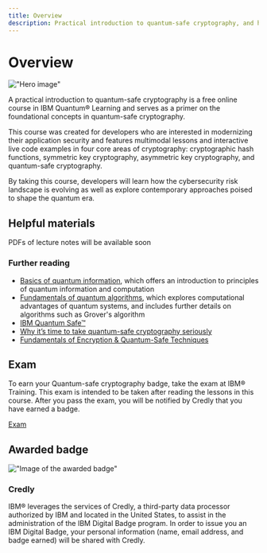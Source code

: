 ```yaml
---
title: Overview
description: Practical introduction to quantum-safe cryptography, and how quantum computing poses a risk to existing cryptography.
---
```


# Overview

!["Hero image"](/learning/images/courses/quantum-safe-cryptography/hero.avif)


A practical introduction to quantum-safe cryptography is a free online course in  IBM Quantum&reg; Learning and serves as a primer on the foundational concepts in quantum-safe cryptography.

This course was created for developers who are interested in modernizing their application security and features multimodal lessons and interactive live code examples in four core areas of cryptography: cryptographic hash functions, symmetric key cryptography, asymmetric key cryptography, and quantum-safe cryptography.

By taking this course, developers will learn how the cybersecurity risk landscape is evolving as well as explore contemporary approaches poised to shape the quantum era.

## Helpful materials

<Admonition type="note">

PDFs of lecture notes will be available soon

</Admonition>

### Further reading

- [Basics of quantum information](/learning/courses/basics-of-quantum-information/index), which offers an introduction to principles of quantum information and computation
- [Fundamentals of quantum algorithms](/learning/courses/fundamentals-of-quantum-algorithms/index), which explores computational advantages of quantum systems, and includes further details on algorithms such as Grover's algorithm
- [IBM Quantum Safe&trade;](https://www.ibm.com/quantum/quantum-safe)
- [Why it’s time to take quantum-safe cryptography seriously](https://research.ibm.com/blog/quantum-safe-cryptography-for-industry)
- [Fundamentals of Encryption & Quantum-Safe Techniques](https://catalog.skills.network/2766)

## Exam

To earn your Quantum-safe cryptography badge, take the exam at IBM&reg; Training. This exam is intended to be taken after reading the lessons in this course. After you pass the exam, you will be notified by Credly that you have earned a badge.

[Exam](/learning/courses/quantum-safe-cryptography/exam)

## Awarded badge

!["Image of the awarded badge"](/learning/images/courses/quantum-safe-cryptography/exam/badge.avif)

### Credly

IBM&reg; leverages the services of Credly, a third-party data processor authorized by IBM and located in the United States, to assist in the administration of the IBM Digital Badge program. In order to issue you an IBM Digital Badge, your personal information (name, email address, and badge earned) will be shared with Credly.




